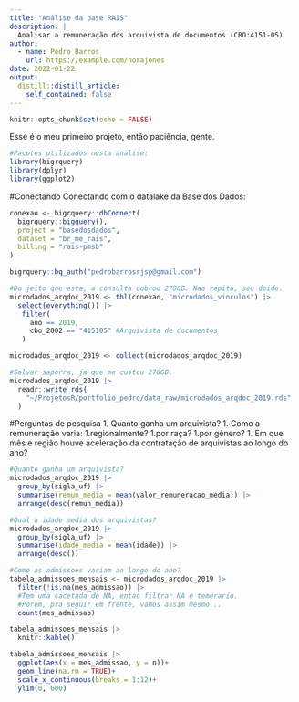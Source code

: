 ```yaml
---
title: "Análise da base RAIS"
description: |
  Analisar a remuneração dos arquivista de documentos (CBO:4151-05)
author:
  - name: Pedro Barros
    url: https://example.com/norajones
date: 2022-01-22
output:
  distill::distill_article:
    self_contained: false
---
```



```r
knitr::opts_chunk$set(echo = FALSE)
```

Esse é o meu primeiro projeto, então paciência, gente.


```r
#Pacotes utilizados nesta analise:
library(bigrquery)
library(dplyr)
library(ggplot2)

```

#Conectando
Conectando com o datalake da Base dos Dados:

```r
conexao <- bigrquery::dbConnect(
  bigrquery::bigquery(),
  project = "basedosdados",
  dataset = "br_me_rais",
  billing = "rais-pmsb"
)

bigrquery::bq_auth("pedrobarrosrjsp@gmail.com")

#Do jeito que esta, a consulta cobrou 270GB. Nao repita, seu doido.
microdados_arqdoc_2019 <- tbl(conexao, "microdados_vinculos") |>
  select(everything()) |>
   filter(
     ano == 2019,
     cbo_2002 == "415105" #Arquivista de documentos
   )

microdados_arqdoc_2019 <- collect(microdados_arqdoc_2019)

#Salvar saporra, ja que me custou 270GB.
microdados_arqdoc_2019 |>
  readr::write_rds(
    "~/ProjetosR/portfolio_pedro/data_raw/microdados_arqdoc_2019.rds"
  )

```

#Perguntas de pesquisa
1. Quanto ganha um arquivista?
1. Como a remuneração varia:
    1.regionalmente?
    1.por raça?
    1.por gênero?
1. Em que mês e região houve aceleração da contratação de arquivistas ao longo do ano?

```r
#Quanto ganha um arquivista?
microdados_arqdoc_2019 |>
  group_by(sigla_uf) |>
  summarise(remun_media = mean(valor_remuneracao_media)) |>
  arrange(desc(remun_media))

#Qual a idade media dos arquivistas?
microdados_arqdoc_2019 |>
  group_by(sigla_uf) |>
  summarise(idade_media = mean(idade)) |>
  arrange(desc())

#Como as admissoes variam ao longo do ano?
tabela_admissoes_mensais <- microdados_arqdoc_2019 |>
  filter(!is.na(mes_admissao)) |>
  #Tem uma cacetada de NA, entao filtrar NA e temerario.
  #Porem, pra seguir em frente, vamos assim mesmo...
  count(mes_admissao) 

tabela_admissoes_mensais |>
  knitr::kable()

tabela_admissoes_mensais |>
  ggplot(aes(x = mes_admissao, y = n))+
  geom_line(na.rm = TRUE)+
  scale_x_continuous(breaks = 1:12)+
  ylim(0, 600)


```











